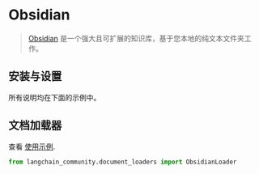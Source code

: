 # Obsidian

>[Obsidian](https://obsidian.md/) 是一个强大且可扩展的知识库，基于您本地的纯文本文件夹工作。

## 安装与设置

所有说明均在下面的示例中。

## 文档加载器


查看 [使用示例](/docs/integrations/document_loaders/obsidian).


```python
from langchain_community.document_loaders import ObsidianLoader
```
